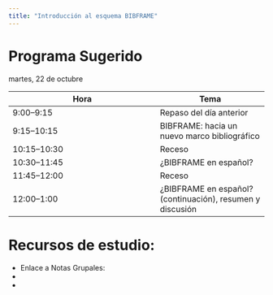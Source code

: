 ```yaml
---
title: "Introducción al esquema BIBFRAME"
---
```


# Programa Sugerido

martes, 22 de octubre

| Hora | Tema |
| ---- | ---  |
| 9:00–9:15 | Repaso del día anterior |
| 9:15–10:15 | BIBFRAME: hacia un nuevo marco bibliográfico |
| 10:15–10:30 | Receso|
| 10:30–11:45 | ¿BIBFRAME en español? |
| 11:45–12:00 | Receso |
| 12:00–1:00 | ¿BIBFRAME en español? (continuación), resumen y discusión|

# Recursos de estudio: 

- Enlace a Notas Grupales: 
- 
- 